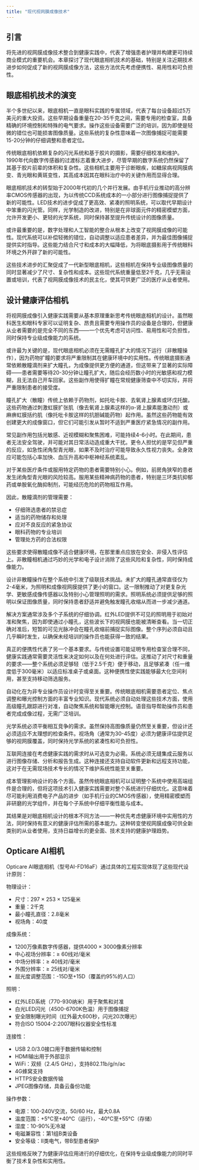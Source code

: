 ```yaml
---
title: "现代视网膜成像技术"
---
```


## 引言

将先进的视网膜成像技术整合到健康实践中，代表了增强患者护理并构建更可持续商业模式的重要机会。本章探讨了现代眼底相机技术的基础，特别是关注近期技术进步如何促成了新的视网膜成像方法，这些方法优先考虑便携性、易用性和可负担性。

## 眼底相机技术的演变

半个多世纪以来，眼底相机一直是眼科实践的专属领域，代表了每台设备超过5万美元的重大投资。这些早期设备重量在20-35千克之间，需要专用的检查室，具备精确的环境控制和特殊的电气要求。操作这些设备需要广泛的培训，因为即使是轻微的错位也可能损害图像质量。这些系统的复杂性意味着一次图像捕捉可能需要15-20分钟的仔细调整和患者定位。

传统眼底相机依赖复杂的闪光系统和基于胶片的摄影，需要仔细校准和维护。1990年代向数字传感器的过渡标志着重大进步，尽管早期的数字系统仍然保留了其基于胶片前辈的体积和复杂性。这些相机主要用于诊断眼疾，如糖尿病视网膜病变、青光眼和黄斑变性，其高成本因其在眼科治疗中的关键作用而显得合理。

眼底相机技术的转型始于2000年代初的几个并行发展。由手机行业推动的高分辨率CMOS传感器的出现，为以传统CCD系统成本的一小部分进行图像捕捉提供了新的可能性。LED技术的进步促成了更高效、紧凑的照明系统，可以取代早期设计中笨重的闪光管。同样，光学制造的改进，特别是在非球面元件的精密模塑方面，允许开发更小、更轻的光学系统，同时保持甚至提升传统设计的图像质量。

或许最重要的是，数字处理和人工智能的整合从根本上改变了视网膜成像的可能性。现代系统可以补偿轻微的错位，自动调整以适应患者差异，并为最佳图像捕捉提供实时指导。这些能力结合尺寸和成本的大幅降低，为将眼底摄影用于传统眼科环境之外开辟了新的可能性。

这些技术进步的汇聚促成了一代新型眼底相机，这些相机在保持专业级图像质量的同时显著减少了尺寸、复杂性和成本。这些现代系统重量低至2千克，几乎无需设置或培训，代表了视网膜成像技术的民主化，使其可供更广泛的医疗从业者使用。

## 设计健康评估相机

将视网膜成像引入健康实践需要从基本原理重新思考传统眼底相机的设计。虽然眼科医生和眼科专家可以证明复杂、昂贵且需要专用操作员的设备是合理的，但健康从业者需要的是完全不同的东西——一个优先考虑可访问性、易用性和可负担性，同时保持专业级成像能力的系统。

或许最为关键的是，现代眼底相机必须在无需瞳孔扩大的情况下运行（非散瞳操作），因为药物扩瞳的要求将严重限制其在健康环境中的实用性。传统眼底摄影通常依赖散瞳滴剂来扩大瞳孔，为成像提供更方便的通道，但这带来了显著的实际障碍——患者需要等待20-30分钟让瞳孔扩大，随后会经历数小时的光敏感和视力模糊，且无法自己开车回家。这些副作用使得扩瞳在常规健康筛查中不切实际，并将严重限制患者的接受度。

::: {.callout-note title="为什么非散瞳操作至关重要？"}

瞳孔扩大（散瞳）传统上依赖于药物剂，如托吡卡胺、去氧肾上腺素或环戊托酸。这些药物通过刺激虹膜扩张肌（像去氧肾上腺素这样的α-肾上腺素能激动剂）或麻痹虹膜括约肌（像托吡卡胺这样的抗胆碱能药物）起作用。虽然这些药物能有效创建更大的成像窗口，但它们可能引发从暂时不适到严重医疗紧急情况的副作用。\newline{}

常见副作用包括光敏感、近视模糊和聚焦困难，可能持续4-6小时。在此期间，患者无法安全驾驶，并可能对其日常活动造成重大干扰。更令人担忧的是罕见但严重的反应，如急性闭角型青光眼，如果不及时治疗可能导致永久性视力丧失。全身效应可能包括心率加快、血压升高和中枢神经系统紊乱。\newline{}

对于某些医疗条件或服用特定药物的患者需要特别小心。例如，前房角狭窄的患者发生闭角型青光眼的风险较高。服用某些精神病药物的患者，特别是三环类抗抑郁药或单胺氧化酶抑制剂，可能经历危险的药物相互作用。\newline{}

因此，散瞳滴剂的管理需要：

- 仔细筛选患者的禁忌症
- 适当的药物储存和处理
- 应对不良反应的紧急协议
- 眼科药物的专业培训
- 管理处方药的合法权限

这些要求使得散瞳成像不适合健康环境，在那里重点应放在安全、非侵入性评估上。非散瞳相机通过巧妙的光学和电子设计消除了这些风险和复杂性，同时保持成像能力。

:::

设计非散瞳操作在整个系统中引发了级联技术挑战。未扩大的瞳孔通常直径仅为2-4毫米，为照明和成像视网膜提供了更小的窗口。这一限制推动了对更复杂光学、更敏感成像传感器以及特别小心管理照明的需求。照明系统必须提供足够的照明以保证图像质量，同时保持患者舒适并避免触发瞳孔收缩从而进一步减少通道。

解决方案通常涉及多个子系统的仔细协调。红外LED提供不可见的照明用于初始对准和聚焦，因为即使通过小瞳孔，这些波长下的视网膜也能被清晰查看。当一切正确对准后，短暂的可见光脉冲会在瞳孔收缩前捕捉实际图像。整个序列必须自动且几乎瞬时发生，以确保未经培训的操作员也能获得一致的结果。

真正的便携性代表了另一个基本要求。与传统设置可能证明专用检查室合理不同，健康实践通常需要灵活性来决定如何以及在何处进行评估。这推动了对尺寸和重量的要求——整个系统必须足够轻（低于2.5千克）便于移动，且足够紧凑（任一维度低于300毫米）以适应标准桌子或桌面。这种便携性使实践能够最大化空间利用，甚至支持移动筛选服务。

自动化在为非专业操作员设计时变得至关重要。传统眼底相机需要患者定位、焦点调整和曝光控制方面的丰富专业知识。现代系统必须自动处理这些技术方面，使用高级瞳孔跟踪进行对准，自动聚焦系统和智能曝光控制。语音指导帮助操作员和患者完成成像过程，无需广泛培训。

光学系统必须平衡相互竞争的需求。虽然保持高图像质量仍然至关重要，但设计还必须适应不太理想的检查条件。视场角（通常为30-45度）必须为健康评估提供足够的视网膜覆盖，同时保持光学系统的紧凑性和可负担性。

互联网连接在考虑健康实践的需求时从可选变为必需。系统必须无缝集成云服务以进行图像存储、分析和报告生成。这种连接还支持自动软件更新和远程支持功能，这对于在无需现场技术专长的情况下维护系统性能至关重要。

成本管理影响设计的各个方面。虽然传统眼底相机可以证明整个系统中使用高端组件是合理的，但将这项技术引入健康实践需要对整个系统进行仔细优化。这意味着尽可能利用消费电子产品的进步（如手机行业的CMOS传感器），使用精密模塑而非研磨的光学组件，并在每个子系统中仔细平衡性能与成本。

其结果是对眼底相机设计的根本不同方法——一种优先考虑健康环境中实用性的方法，同时保持有意义的健康评估所需的基本能力。这种转变使视网膜成像可供全新类别的从业者使用，支持日益增长的更全面、技术支持的健康护理趋势。

## Opticare AI相机

Opticare AI眼底相机（型号AI-FD16aF）通过具体的工程实现体现了这些现代设计原则：

物理设计：

- 尺寸：297 × 253 × 125毫米
- 重量：2千克
- 最小瞳孔直径：2.8毫米
- 视场角：40度

成像系统：

- 1200万像素数字传感器，提供4000 × 3000像素分辨率
- 中心视场分辨率：≥ 60线对/毫米
- 中场分辨率：≥ 40线对/毫米
- 外围分辨率：≥ 25线对/毫米
- 屈光度调整范围：-15D至+15D（覆盖约95%的人口）

照明：

- 红外LED系统（770-930纳米）用于聚焦和对准
- 白光LED闪光（4500-6700K色温）用于图像捕捉
- 安全限制曝光时间（红外最大600秒，闪光20次曝光）
- 符合ISO 15004-2:2007眼科仪器安全性标准

连接性：

- USB 2.0/3.0接口用于数据传输和控制
- HDMI输出用于外部显示
- WiFi：双频（2.4/5 GHz），支持802.11b/g/n/ac
- 4G蜂窝支持
- HTTPS安全数据传输
- JPEG图像存储，具备云备份功能

操作参数：

- 电源：100-240V交流，50/60 Hz，最大0.8A
- 温度范围：+5°C至+40°C（运行），-40°C至+55°C（存储）
- 湿度：10-90%无冷凝
- 电磁兼容性：第1组B类设备
- 安全等级：II类电气，带B型患者保护

这些规格反映了为健康评估应用进行的仔细优化，在保持专业级成像能力的同时平衡了技术复杂性和实用性。
